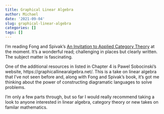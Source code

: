 ```yaml
---
title: Graphical Linear Algebra
author: Michael
date: '2021-09-04'
slug: graphical-linear-algebra
categories: []
tags: []
---
```


I'm reading Fong and Spivak's [An Invitation to Applied Category Theory](https://www.cambridge.org/core/books/an-invitation-to-applied-category-theory/D4C5E5C2B019B2F9B8CE9A4E9E84D6BC) at the moment.
It's a wonderful read; challenging in places but clearly written. 
The subject matter is fascinating.

One of the additional resources in listed in Chapter 4 is Pawel Sobocinski's website, https://graphicallinearalgebra.net/. This is a take on linear algebra that I've not seen before and, along with Fong and Spivak's book, it's got me thinking about the power of constructing diagramatic languages to solve problems. 

I'm only a few parts through, but so far I would really recommend taking a look to anyone interested in linear algebra, category theory or new takes on familar mathematics.